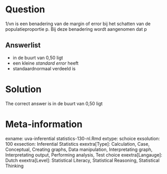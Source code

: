 Question
========

1/vn is een benadering van de margin of error bij het schatten van de populatieproportie p. Bij deze benadering wordt aangenomen dat p 

Answerlist
----------
* in de buurt van 0,50 ligt
* een kleine <em>standard error</em> heeft
* standaardnormaal verdeeld is

Solution
========

The correct answer is  in de buurt van 0,50 ligt 

Meta-information
================
exname: uva-inferential statistics-130-nl.Rmd 
extype: schoice 
exsolution: 100 
exsection: Inferential Statistics
exextra[Type]: Calculation, Case, Conceptual, Creating graphs, Data manipulation, Interpretating graph, Interpretating output, Performing analysis, Test choice 
exextra[Langauge]: Dutch 
exextra[Level]: Statistical Literacy, Statistical Reasoning, Statistical Thinking 

